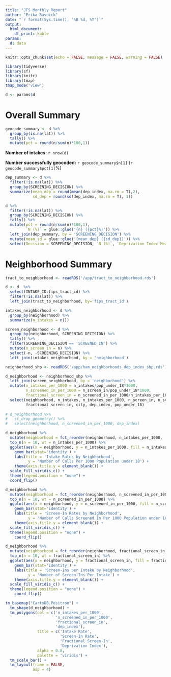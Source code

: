 ```yaml
---
title: "JFS Monthly Report"
author: "Erika Rasnick"
date: "`r format(Sys.time(), '%B %d, %Y')`"
output: 
  html_document:
    df_print: kable
params: 
  d: data
---
```


```r
knitr::opts_chunk$set(echo = FALSE, message = FALSE, warning = FALSE)

library(tidyverse)
library(sf)
library(knitr)
library(tmap)
tmap_mode('view')
```

```r
d <- params$d
```

# Overall Summary

```r
geocode_summary <- d %>% 
  group_by(is.na(lat)) %>% 
  tally() %>% 
  mutate(pct = round(n/sum(n)*100,1))
```

**Number of intakes:** `r nrow(d)`

**Number successfully geocoded:** `r geocode_summary$n[1]` (`r geocode_summary$pct[1]`%)

```r
dep_summary <- d %>% 
  filter(!is.na(lat)) %>% 
  group_by(SCREENING_DECISION) %>% 
  summarize(mean_dep = round(mean(dep_index, na.rm = T),2), 
            sd_dep = round(sd(dep_index, na.rm = T), 1))

d %>% 
  filter(!is.na(lat)) %>% 
  group_by(SCREENING_DECISION) %>% 
  tally() %>% 
  mutate(pct = round(n/sum(n)*100,1),
         `N (%)` = glue::glue('{n} ({pct}%)')) %>% 
  left_join(dep_summary, by = 'SCREENING_DECISION') %>% 
  mutate(mean_sd = glue::glue('{mean_dep} ({sd_dep})')) %>% 
  select(Decision = SCREENING_DECISION, `N (%)`, `Deprivation Index Mean (sd) ` = mean_sd)
```

# Neighborhood Summary

```r
tract_to_neighborhood <- readRDS('/app/tract_to_neighborhood.rds')

d <- d  %>%
  select(INTAKE_ID:fips_tract_id) %>% 
  filter(!is.na(lat)) %>% 
  left_join(tract_to_neighborhood, by='fips_tract_id')

intakes_neighborhood <- d %>% 
  group_by(neighborhood) %>% 
  summarize(n_intakes = n())

screen_neighborhood <- d %>% 
  group_by(neighborhood, SCREENING_DECISION) %>% 
  tally() %>% 
  filter(SCREENING_DECISION == 'SCREENED IN') %>% 
  mutate(n_screen_in = n) %>% 
  select(-n, -SCREENING_DECISION) %>% 
  left_join(intakes_neighborhood, by = 'neighborhood')

neighborhood_shp <- readRDS('/app/ham_neighborhoods_dep_index_shp.rds')

d_neighborhood <- neighborhood_shp %>% 
  left_join(screen_neighborhood, by = 'neighborhood') %>% 
  mutate(n_intakes_per_1000 = n_intakes/pop_under_18*1000,
         n_screened_in_per_1000 = n_screen_in/pop_under_18*1000,
         fractional_screen_in = n_screened_in_per_1000/n_intakes_per_1000) %>% 
  select(neighborhood, n_intakes, n_intakes_per_1000, n_screen_in, n_screened_in_per_1000,
         fractional_screen_in, city, dep_index, pop_under_18)
  
# d_neighborhood %>%  
#   st_drop_geometry() %>% 
#   select(neighborhood, n_screened_in_per_1000, dep_index)
```


```r
d_neighborhood %>% 
  mutate(neighborhood = fct_reorder(neighborhood, n_intakes_per_1000, .desc = FALSE)) %>% 
  top_n(n = 10, wt = n_intakes_per_1000) %>% 
  ggplot(aes(x = neighborhood, y = n_intakes_per_1000, fill = n_intakes_per_1000)) +
    geom_bar(stat='identity') +
    labs(title = 'Intake Rates by Neighborhood',
          y = 'Number of Calls Per 1000 Population under 18') +
    theme(axis.title.y = element_blank()) +
  scale_fill_viridis_c() +
  theme(legend.position = "none") +
  coord_flip()
```

```r
d_neighborhood %>% 
  mutate(neighborhood = fct_reorder(neighborhood, n_screened_in_per_1000, .desc = FALSE)) %>% 
  top_n(n = 10, wt = n_screened_in_per_1000) %>% 
  ggplot(aes(x = neighborhood, y = n_screened_in_per_1000, fill = n_screened_in_per_1000)) +
    geom_bar(stat='identity') +
    labs(title = 'Screen-In Rates by Neighborhood',
          y = 'Number of Calls Screened In Per 1000 Population under 18') +
    theme(axis.title.y = element_blank()) +
  scale_fill_viridis_c() +
  theme(legend.position = "none") +
    coord_flip()
```

```r
d_neighborhood %>% 
  mutate(neighborhood = fct_reorder(neighborhood, fractional_screen_in, .desc = FALSE)) %>% 
  top_n(n = 10, wt = fractional_screen_in) %>% 
  ggplot(aes(x = neighborhood, y = fractional_screen_in, fill = fractional_screen_in)) +
    geom_bar(stat='identity') +
    labs(title = 'Screen-Ins per Intake by Neighborhood',
          y = 'Number of Screen-Ins Per Intake') +
    theme(axis.title.y = element_blank()) +
  scale_fill_viridis_c() +
  theme(legend.position = "none") +
    coord_flip()
```


```r
tm_basemap("CartoDB.Positron") +
  tm_shape(d_neighborhood) +
  tm_polygons(col = c('n_intakes_per_1000',
                      'n_screened_in_per_1000',
                      'fractional_screen_in',
                      'dep_index'),
              title = c('Intake Rate',
                        'Screen-In Rate',
                        'Fractional Screen-In',
                        'Deprivation Index'),
              alpha = 0.8,
              palette = 'viridis') +
  tm_scale_bar() +
  tm_layout(frame = FALSE,
            asp = 4)
```
